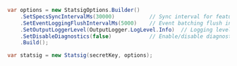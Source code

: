 ```csharp
var options = new StatsigOptions.Builder()
    .SetSpecsSyncIntervalMs(30000)           // Sync interval for feature definitions
    .SetEventLoggingFlushIntervalMs(5000)    // Event batching flush interval
    .SetOutputLoggerLevel(OutputLogger.LogLevel.Info)  // Logging level
    .SetDisableDiagnostics(false)            // Enable/disable diagnostics
    .Build();

var statsig = new Statsig(secretKey, options);
```
